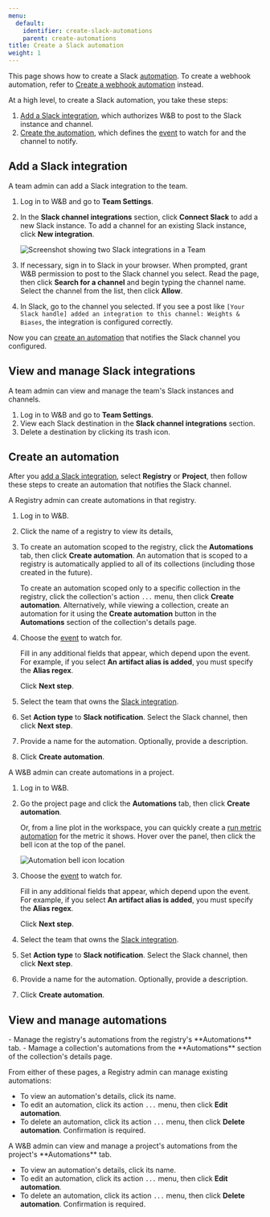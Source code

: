```yaml
---
menu:
  default:
    identifier: create-slack-automations
    parent: create-automations
title: Create a Slack automation
weight: 1
---
```


<Info>
<EnterpriseCloudOnly/>
</Info>

This page shows how to create a Slack [automation](/guides/automations/). To create a webhook automation, refer to [Create a webhook automation](/guides/automations/create-automations/webhook/) instead.

At a high level, to create a Slack automation, you take these steps:
1. [Add a Slack integration](#add-a-slack-integration), which authorizes W&B to post to the Slack instance and channel.
1. [Create the automation](#create-an-automation), which defines the [event](/guides/automations/automation-events/) to watch for and the channel to notify.

## Add a Slack integration
A team admin can add a Slack integration to the team.

1. Log in to W&B and go to **Team Settings**.
1. In the **Slack channel integrations** section, click **Connect Slack** to add a new Slack instance. To add a channel for an existing Slack instance, click **New integration**.

    ![Screenshot showing two Slack integrations in a Team](/images/automations/slack_integrations.png)
1. If necessary, sign in to Slack in your browser. When prompted, grant W&B permission to post to the Slack channel you select. Read the page, then click **Search for a channel** and begin typing the channel name. Select the channel from the list, then click **Allow**.
1. In Slack, go to the channel you selected. If you see a post like `[Your Slack handle] added an integration to this channel: Weights & Biases`, the integration is configured correctly.

Now you can [create an automation](#create-an-automation) that notifies the Slack channel you configured.

## View and manage Slack integrations
A team admin can view and manage the team's Slack instances and channels.

1. Log in to W&B and go to **Team Settings**.
1. View each Slack destination in the **Slack channel integrations** section.
1. Delete a destination by clicking its trash icon.

## Create an automation
After you [add a Slack integration](#add-a-slack-integreation), select **Registry** or **Project**, then follow these steps to create an automation that notifies the Slack channel.

<Tabs>
<Tab title="Registry">
A Registry admin can create automations in that registry.

1. Log in to W&B.
1. Click the name of a registry to view its details, 
1. To create an automation scoped to the registry, click the **Automations** tab, then click **Create automation**. An automation that is scoped to a registry is automatically applied to all of its collections (including those created in the future).

    To create an automation scoped only to a specific collection in the registry, click the collection's action `...` menu, then click **Create automation**. Alternatively, while viewing a collection, create an automation for it using the **Create automation** button in the **Automations** section of the collection's details page.
1. Choose the [event](/guides/automations/automation-events/) to watch for.

    Fill in any additional fields that appear, which depend upon the event. For example, if you select **An artifact alias is added**, you must specify the **Alias regex**.

    Click **Next step**.
1. Select the team that owns the [Slack integration](#add-a-slack-integration).
1. Set **Action type** to **Slack notification**. Select the Slack channel, then click **Next step**.
1. Provide a name for the automation. Optionally, provide a description.
1. Click **Create automation**.
</Tab>
<Tab title="Project">
A W&B admin can create automations in a project.

1. Log in to W&B.
1. Go the project page and click the **Automations** tab, then click **Create automation**.

    Or, from a line plot in the workspace, you can quickly create a [run metric automation](/guides/automations/automation-events/#run-events) for the metric it shows. Hover over the panel, then click the bell icon at the top of the panel.
    <Frame>
    <img src="/images/automations/run_metric_automation_from_panel.png" alt="Automation bell icon location"  />
    </Frame>
1. Choose the [event](/guides/automations/automation-events/) to watch for.

    Fill in any additional fields that appear, which depend upon the event. For example, if you select **An artifact alias is added**, you must specify the **Alias regex**.

    Click **Next step**.
1. Select the team that owns the [Slack integration](#add-a-slack-integration).
1. Set **Action type** to **Slack notification**. Select the Slack channel, then click **Next step**.
1. Provide a name for the automation. Optionally, provide a description.
1. Click **Create automation**.
</Tab>
</Tabs>

## View and manage automations

<Tabs>
<Tab title="Registry">
- Manage the registry's automations from the registry's **Automations** tab.
- Mamage a collection's automations from the **Automations** section of the collection's details page.

From either of these pages, a Registry admin can manage existing automations:
- To view an automation's details, click its name.
- To edit an automation, click its action `...` menu, then click **Edit automation**.
- To delete an automation, click its action `...` menu, then click **Delete automation**. Confirmation is required.
</Tab>
<Tab title="Project">
A W&B admin can view and manage a project's automations from the project's **Automations** tab.

- To view an automation's details, click its name.
- To edit an automation, click its action `...` menu, then click **Edit automation**.
- To delete an automation, click its action `...` menu, then click **Delete automation**. Confirmation is required.
</Tab>
</Tabs>
